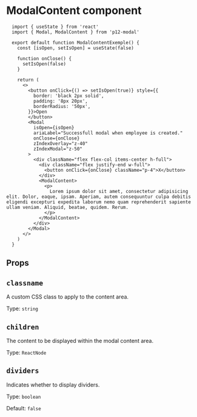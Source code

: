 
# ModalContent component

<ModalContentExemple/>

```mdx
  import { useState } from 'react'
  import { Modal, ModalContent } from 'p12-modal'

  export default function ModalContentExemple() {
    const [isOpen, setIsOpen] = useState(false)

    function onClose() {
      setIsOpen(false)
    }

    return (
      <>
        <button onClick={() => setIsOpen(true)} style={{
          border: 'black 2px solid',
          padding: '8px 20px',
          borderRadius: '50px',
        }}>Open
        </button>
        <Modal
          isOpen={isOpen}
          ariaLabel="Successfull modal when employee is created."
          onClose={onClose}
          zIndexOverlay="z-40"
          zIndexModal="z-50"
        >
          <div className="flex flex-col items-center h-full">
            <div className="flex justify-end w-full">
              <button onClick={onClose} className="p-4">X</button>
            </div>
            <ModalContent>
              <p>
                Lorem ipsum dolor sit amet, consectetur adipisicing elit. Dolor, eaque, ipsam. Aperiam, autem consequuntur culpa debitis eligendi excepturi expedita laborum nemo quam reprehenderit sapiente ullam veniam. Aliquid, beatae, quidem. Rerum.
              </p>
            </ModalContent>
          </div>
        </Modal>
      </>
    )
  }
```

## Props

## `classname`
A custom CSS class to apply to the content area.

Type: `string`

## `children`
The content to be displayed within the modal content area.

Type: `ReactNode`

## `dividers`
Indicates whether to display dividers.

Type: `boolean`

Default: `false`